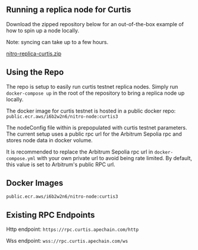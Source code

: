 ## Running a replica node for Curtis

Download the zipped repository below for an out-of-the-box example of how to spin up a node locally.

Note: syncing can take up to a few hours.

[nitro-replica-curtis.zip](https://prod-files-secure.s3.us-west-2.amazonaws.com/0f5a214e-93fb-4c1a-891b-2f2b3596ae8e/013d616a-6d08-4c08-8149-f634d549d816/nitro-replica-curtis.zip)

## Using the Repo

The repo is setup to easily run curtis testnet replica nodes. Simply run `docker-compose up` in the root of the repository to bring a replica node up locally.

The docker image for curtis testnet is hosted in a public docker repo: `public.ecr.aws/i6b2w2n6/nitro-node:curtis3`

The nodeConfig file within is prepopulated with curtis testnet parameters. The current setup uses a public rpc url for the Arbitrum Sepolia rpc and stores node data in docker volume.

It is recommended to replace the Arbitrum Sepolia rpc url in `docker-compose.yml` with your own private url to avoid being rate limited. By default, this value is set to Arbitrum's public RPC url.


## Docker Images

`public.ecr.aws/i6b2w2n6/nitro-node:curtis3`

## Existing RPC Endpoints

Http endpoint: `https://rpc.curtis.apechain.com/http`

Wss endpoint: `wss://rpc.curtis.apechain.com/ws`